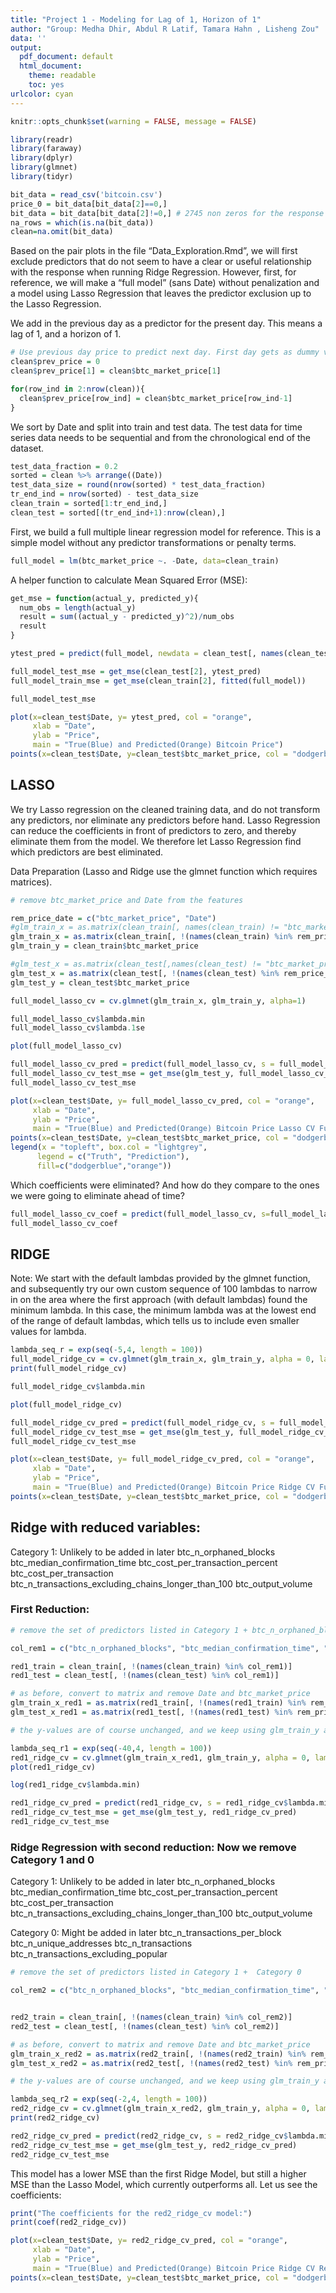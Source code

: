 ```yaml
---
title: "Project 1 - Modeling for Lag of 1, Horizon of 1"
author: "Group: Medha Dhir, Abdul R Latif, Tamara Hahn , Lisheng Zou"
data: ''
output:
  pdf_document: default
  html_document: 
    theme: readable
    toc: yes
urlcolor: cyan
---
```


```r
knitr::opts_chunk$set(warning = FALSE, message = FALSE)

```



```r

library(readr)
library(faraway)
library(dplyr)
library(glmnet)
library(tidyr)

bit_data = read_csv('bitcoin.csv')
price_0 = bit_data[bit_data[2]==0,]
bit_data = bit_data[bit_data[2]!=0,] # 2745 non zeros for the response variable
na_rows = which(is.na(bit_data))
clean=na.omit(bit_data)

```

Based on the pair plots in the file "Data_Exploration.Rmd", we will first exclude predictors that do not seem to have a clear or useful relationship with the response when running Ridge Regression. However, first, for reference, we will make a "full model" (sans Date) without penalization and a model using Lasso Regression that leaves the predictor exclusion up to the Lasso Regression. 

We add in the previous day as a predictor for the present day. This means a lag of 1, and a horizon of 1. 


```r

# Use previous day price to predict next day. First day gets as dummy value its own price
clean$prev_price = 0
clean$prev_price[1] = clean$btc_market_price[1]

for(row_ind in 2:nrow(clean)){
  clean$prev_price[row_ind] = clean$btc_market_price[row_ind-1]
}

```

We sort by Date and split into train and test data. The test data for time series data needs to be sequential and from the chronological end of the dataset. 



```r

test_data_fraction = 0.2
sorted = clean %>% arrange((Date))
test_data_size = round(nrow(sorted) * test_data_fraction)
tr_end_ind = nrow(sorted) - test_data_size
clean_train = sorted[1:tr_end_ind,]
clean_test = sorted[(tr_end_ind+1):nrow(clean),]

```


First, we build a full multiple linear regression model for reference. This is a simple model without any predictor transformations or penalty terms. 

```r
full_model = lm(btc_market_price ~. -Date, data=clean_train)
```


A helper function to calculate Mean Squared Error (MSE): 

```r

get_mse = function(actual_y, predicted_y){
  num_obs = length(actual_y)
  result = sum((actual_y - predicted_y)^2)/num_obs
  result
}

```



```r

ytest_pred = predict(full_model, newdata = clean_test[, names(clean_test) != "btc_market_price"])

full_model_test_mse = get_mse(clean_test[2], ytest_pred)
full_model_train_mse = get_mse(clean_train[2], fitted(full_model))

full_model_test_mse
```



```r

plot(x=clean_test$Date, y= ytest_pred, col = "orange",
     xlab = "Date",
     ylab = "Price",
     main = "True(Blue) and Predicted(Orange) Bitcoin Price")
points(x=clean_test$Date, y=clean_test$btc_market_price, col = "dodgerblue")

```


## LASSO

We try Lasso regression on the cleaned training data, and do not transform any predictors, nor eliminate any predictors before hand. Lasso Regression can reduce the coefficients in front of predictors to zero, and thereby eliminate them from the model. We therefore let Lasso Regression find which predictors are best eliminated.

Data Preparation (Lasso and Ridge use the glmnet function which requires matrices).



```r
# remove btc_market_price and Date from the features

rem_price_date = c("btc_market_price", "Date")
#glm_train_x = as.matrix(clean_train[, names(clean_train) != "btc_market_price"])
glm_train_x = as.matrix(clean_train[, !(names(clean_train) %in% rem_price_date)])
glm_train_y = clean_train$btc_market_price

#glm_test_x = as.matrix(clean_test[,names(clean_test) != "btc_market_price"])
glm_test_x = as.matrix(clean_test[, !(names(clean_test) %in% rem_price_date)])
glm_test_y = clean_test$btc_market_price

```



```r

full_model_lasso_cv = cv.glmnet(glm_train_x, glm_train_y, alpha=1)

```

```r

full_model_lasso_cv$lambda.min
full_model_lasso_cv$lambda.1se
```

```r
plot(full_model_lasso_cv)

```



```r

full_model_lasso_cv_pred = predict(full_model_lasso_cv, s = full_model_lasso_cv$lambda.min, newx=glm_test_x)
full_model_lasso_cv_test_mse = get_mse(glm_test_y, full_model_lasso_cv_pred)
full_model_lasso_cv_test_mse
```



```r

plot(x=clean_test$Date, y= full_model_lasso_cv_pred, col = "orange",
     xlab = "Date",
     ylab = "Price",
     main = "True(Blue) and Predicted(Orange) Bitcoin Price Lasso CV Full Model")
points(x=clean_test$Date, y=clean_test$btc_market_price, col = "dodgerblue")
legend(x = "topleft", box.col = "lightgrey", 
      legend = c("Truth", "Prediction"), 
      fill=c("dodgerblue","orange"))

```

Which coefficients were eliminated? And how do they compare to the ones we were going to eliminate ahead of time?

```r

full_model_lasso_cv_coef = predict(full_model_lasso_cv, s=full_model_lasso_cv$lambda.min, type="coefficients")
full_model_lasso_cv_coef
```




## RIDGE

Note: We start with the default lambdas provided by the glmnet function, and subsequently try our own custom sequence of 100 lambdas to narrow in on the area where the first approach (with default lambdas) found the minimum lambda. In this case, the minimum lambda was at the lowest end of the range of default lambdas, which tells us to include even smaller values for lambda.

```r

lambda_seq_r = exp(seq(-5,4, length = 100))
full_model_ridge_cv = cv.glmnet(glm_train_x, glm_train_y, alpha = 0, lambda = lambda_seq_r)
print(full_model_ridge_cv)

```


```r
full_model_ridge_cv$lambda.min
```


```r
plot(full_model_ridge_cv)
```

```r

full_model_ridge_cv_pred = predict(full_model_ridge_cv, s = full_model_ridge_cv$lambda.min, newx=glm_test_x)
full_model_ridge_cv_test_mse = get_mse(glm_test_y, full_model_ridge_cv_pred)
full_model_ridge_cv_test_mse

```

```r

plot(x=clean_test$Date, y= full_model_ridge_cv_pred, col = "orange",
     xlab = "Date",
     ylab = "Price",
     main = "True(Blue) and Predicted(Orange) Bitcoin Price Ridge CV Full Model")
points(x=clean_test$Date, y=clean_test$btc_market_price, col = "dodgerblue")

```

## Ridge with reduced variables:

Category 1: Unlikely to be added in later
btc_n_orphaned_blocks
btc_median_confirmation_time
btc_cost_per_transaction_percent
btc_cost_per_transaction
btc_n_transactions_excluding_chains_longer_than_100
btc_output_volume


### First Reduction:

```r

# remove the set of predictors listed in Category 1 + btc_n_orphaned_blocks

col_rem1 = c("btc_n_orphaned_blocks", "btc_median_confirmation_time", "btc_cost_per_transaction_percent", "btc_cost_per_transaction", "btc_n_transactions_excluding_chains_longer_than_100", "btc_output_volume")

red1_train = clean_train[, !(names(clean_train) %in% col_rem1)]
red1_test = clean_test[, !(names(clean_test) %in% col_rem1)]

# as before, convert to matrix and remove Date and btc_market_price
glm_train_x_red1 = as.matrix(red1_train[, !(names(red1_train) %in% rem_price_date)])
glm_test_x_red1 = as.matrix(red1_test[, !(names(red1_test) %in% rem_price_date)])

# the y-values are of course unchanged, and we keep using glm_train_y and glm_test_y

```



```r
lambda_seq_r1 = exp(seq(-40,4, length = 100))
red1_ridge_cv = cv.glmnet(glm_train_x_red1, glm_train_y, alpha = 0, lambda = lambda_seq_r1)
plot(red1_ridge_cv)

```


```r
log(red1_ridge_cv$lambda.min)
```
```r

red1_ridge_cv_pred = predict(red1_ridge_cv, s = red1_ridge_cv$lambda.min, newx=glm_test_x_red1)
red1_ridge_cv_test_mse = get_mse(glm_test_y, red1_ridge_cv_pred)
red1_ridge_cv_test_mse
```

### Ridge Regression with second reduction: Now we remove Category 1 and 0

Category 1: Unlikely to be added in later
btc_n_orphaned_blocks
btc_median_confirmation_time
btc_cost_per_transaction_percent
btc_cost_per_transaction
btc_n_transactions_excluding_chains_longer_than_100
btc_output_volume

Category 0: Might be added in later
btc_n_transactions_per_block
btc_n_unique_addresses
btc_n_transactions
btc_n_transactions_excluding_popular

```r

# remove the set of predictors listed in Category 1 +  Category 0

col_rem2 = c("btc_n_orphaned_blocks", "btc_median_confirmation_time", "btc_cost_per_transaction_percent", "btc_cost_per_transaction", "btc_n_transactions_excluding_chains_longer_than_100", "btc_output_volume","btc_n_transactions_per_block", "btc_n_unique_addresses", "btc_n_transactions","btc_n_transactions_excluding_popular")


red2_train = clean_train[, !(names(clean_train) %in% col_rem2)]
red2_test = clean_test[, !(names(clean_test) %in% col_rem2)]

# as before, convert to matrix and remove Date and btc_market_price
glm_train_x_red2 = as.matrix(red2_train[, !(names(red2_train) %in% rem_price_date)])
glm_test_x_red2 = as.matrix(red2_test[, !(names(red2_test) %in% rem_price_date)])

# the y-values are of course unchanged, and we keep using glm_train_y and glm_test_y

```



```r
lambda_seq_r2 = exp(seq(-2,4, length = 100))
red2_ridge_cv = cv.glmnet(glm_train_x_red2, glm_train_y, alpha = 0, lambda = lambda_seq_r2)
print(red2_ridge_cv)
```

```r
red2_ridge_cv_pred = predict(red2_ridge_cv, s = red2_ridge_cv$lambda.min, newx=glm_test_x_red2)
red2_ridge_cv_test_mse = get_mse(glm_test_y, red2_ridge_cv_pred)
red2_ridge_cv_test_mse
```

This model has a lower MSE than the first Ridge Model, but still a higher MSE than the Lasso Model, which currently outperforms all. Let us see the coefficients:


```r

print("The coefficients for the red2_ridge_cv model:")
print(coef(red2_ridge_cv))

```



```r
plot(x=clean_test$Date, y= red2_ridge_cv_pred, col = "orange",
     xlab = "Date",
     ylab = "Price",
     main = "True(Blue) and Predicted(Orange) Bitcoin Price Ridge CV Red2 Model")
points(x=clean_test$Date, y=clean_test$btc_market_price, col = "dodgerblue")

```


